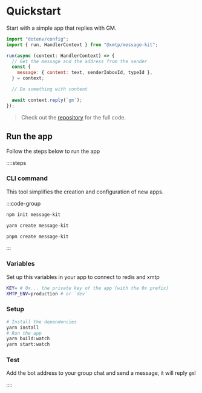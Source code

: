 # Quickstart

Start with a simple app that replies with GM.

```jsx [src/index.ts]
import "dotenv/config";
import { run, HandlerContext } from "@xmtp/message-kit";

run(async (context: HandlerContext) => {
  // Get the message and the address from the sender
  const {
    message: { content: text, senderInboxId, typeId },
  } = context;

  // Do something with content

  await context.reply(`gm`);
});
```

> Check out the [repository](https://github.com/xmtp-labs/message-kit/tree/main/examples/gm) for the full code.

## Run the app

Follow the steps below to run the app

::::steps

### CLI command

This tool simplifies the creation and configuration of new apps.

:::code-group

```bash [npm]
npm init message-kit
```

```bash [yarn]
yarn create message-kit
```

```bash [pnpm]
pnpm create message-kit
```

:::

### Variables

Set up this variables in your app to connect to redis and xmtp

```bash [cmd]
KEY= # 0x... the private key of the app (with the 0x prefix)
XMTP_ENV=production # or `dev`
```

### Setup

```bash [cmd]
# Install the dependencies
yarn install
# Run the app
yarn build:watch
yarn start:watch
```

### Test

Add the bot address to your group chat and send a message, it will reply `gm`!

::::
